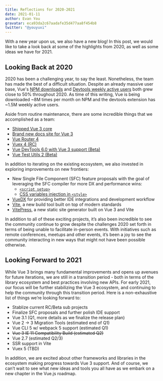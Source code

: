 ```yaml
---
title: Reflections for 2020-2021
date: 2021-01-11
author: Evan You
gravatar: eca93da2c67aadafe35d477aa8f454b8
twitter: "@youyuxi"
---
```


With a new year upon us, we also have a new blog! In this post, we would like to take a look back at some of the highlights from 2020, as well as some ideas we have for 2021.

## Looking Back at 2020

2020 has been a challenging year, to say the least. Nonetheless, the team has made the best of a difficult situation. Despite an already massive user base, Vue's [NPM downloads](https://npm-stat.com/charts.html?package=vue&from=2020-01-01&to=2020-12-31) and [Devtools weekly active users](https://chrome-stats.com/d/nhdogjmejiglipccpnnnanhbledajbpd) both grew close to 50% throughout 2020. As time of this writing, Vue is being downloaded ~8M times per month on NPM and the devtools extension has ~1.5M weekly active users.

Aside from routine maintenance, there are some incredible things that we accomplished as a team:

- [Shipped Vue 3 core](https://github.com/vuejs/vue-next/releases/tag/v3.0.0)
- [Brand new docs site for Vue 3](https://v3.vuejs.org/)
- [Vue Router 4](https://github.com/vuejs/vue-router-next/releases/tag/v4.0.0)
- [Vuex 4 (RC)](https://next.vuex.vuejs.org/)
- [Vue DevTools 6.0 with Vue 3 support (Beta)](https://chrome.google.com/webstore/detail/vuejs-devtools/ljjemllljcmogpfapbkkighbhhppjdbg)
- [Vue Test Utils 2 (Beta)](https://vue-test-utils.vuejs.org/v2/guide/introduction.html)

In addition to iterating on the existing ecosystem, we also invested in exploring improvements on new frontiers:

- New Single File Component (SFC) feature proposals with the goal of leveraging the SFC compiler for more DX and performance wins:
  - [`<script setup>`](https://github.com/vuejs/rfcs/pull/227)
  - [CSS variables injection in `<style>`](https://github.com/vuejs/rfcs/pull/231)
- [VueDX](https://github.com/znck/vue-developer-experience) for providing better IDE integrations and development workflow
- [Vite](http://vitejs.dev/), a new build tool built on top of modern standards
- [VitePress](https://vitepress.vuejs.org/), a new static site generator built on Vue 3 and Vite

In addition to all of these exciting projects, it’s also been incredible to see the community continue to grow despite the challenges 2020 set forth in terms of being unable to facilitate in-person events. With initiatives such as remote conferences, meetups and other events, it’s been a joy to see the community interacting in new ways that might not have been possible otherwise.

## Looking Forward to 2021

While Vue 3 brings many fundamental improvements and opens up avenues for future iterations, we are still in a transition period - both in terms of the library ecosystem and best practices involving new APIs. For early 2021, our focus will be further stabilizing the Vue 3 ecosystem, and continuing to help the community through this transition period. Here is a non-exhaustive list of things we’re looking forward to:

- Stablize current RC/Beta sub projects
- Finalize SFC proposals and further polish IDE support
- Vue 3.1 (Q1, more details as we finalize the release plan)
- Vue 2 → 3 Migration Tools (estimated end of Q1)
- Vue CLI 5 w/ webpack 5 support (estimated Q1)
- ~~Vue 3 IE 11 Compatibility Build (estimated Q2)~~
- Vue 2.7 (estimated Q2/3)
- SSR support in Vite
- Vuex 5 (TBD)

In addition, we are excited about other frameworks and libraries in the ecosystem making progress towards Vue 3 support. And of course, we can’t wait to see what new ideas and tools you all have as we embark on a new chapter in the Vue.js roadmap.
